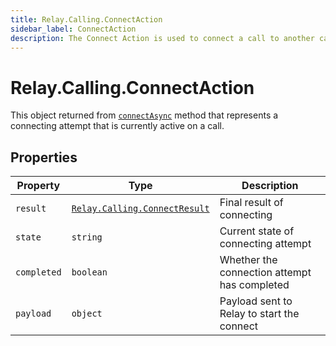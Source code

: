 ```yaml
---
title: Relay.Calling.ConnectAction
sidebar_label: ConnectAction
description: The Connect Action is used to connect a call to another call.
---
```


[connectasync]: /sdks/realtime-sdk/v2/language/nodejs/calling/call#connectasync
[relay-calling-connectresult]: /sdks/realtime-sdk/v2/language/nodejs/calling/results/connect-result

# Relay.Calling.ConnectAction

This object returned from [`connectAsync`][connectasync] method that represents a connecting attempt that is currently active on a call.

## Properties

| Property | Type | Description |
| -------- | ---- | ----------- |
| `result` | [`Relay.Calling.ConnectResult`][relay-calling-connectresult] | Final result of connecting |
| `state` | `string` | Current state of connecting attempt |
| `completed` | `boolean` | Whether the connection attempt has completed |
| `payload` | `object` | Payload sent to Relay to start the connect |